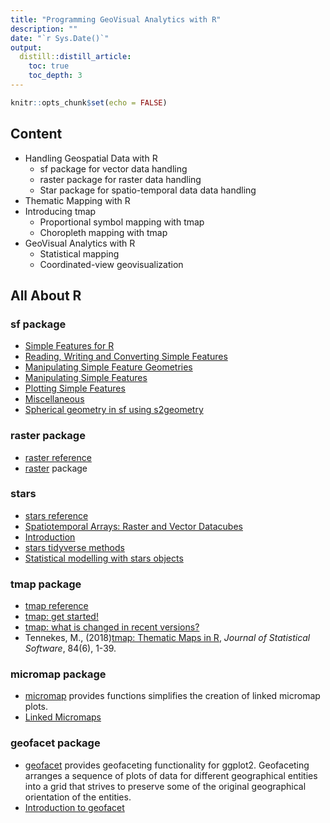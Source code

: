 ```yaml
---
title: "Programming GeoVisual Analytics with R"
description: ""
date: "`r Sys.Date()`"
output:
  distill::distill_article:
    toc: true
    toc_depth: 3
---
```


```r
knitr::opts_chunk$set(echo = FALSE)
```

## Content
* Handling Geospatial Data with R
    * sf package for vector data handling
    * raster package for raster data handling
    * Star package for spatio-temporal data data handling 
* Thematic Mapping with R
* Introducing tmap
    * Proportional symbol mapping with tmap
    * Choropleth mapping with tmap
* GeoVisual Analytics with R
    * Statistical mapping
    * Coordinated-view geovisualization

## All About R
### sf package
* [Simple Features for R](https://r-spatial.github.io/sf/articles/sf1.html)
* [Reading, Writing and Converting Simple Features](https://r-spatial.github.io/sf/articles/sf2.html)
* [Manipulating Simple Feature Geometries](https://r-spatial.github.io/sf/articles/sf3.html)
* [Manipulating Simple Features](https://r-spatial.github.io/sf/articles/sf4.html)
* [Plotting Simple Features](https://r-spatial.github.io/sf/articles/sf5.html)
* [Miscellaneous](https://r-spatial.github.io/sf/articles/sf6.html)
* [Spherical geometry in sf using s2geometry](https://r-spatial.github.io/sf/articles/sf7.html)

### raster package
* [raster reference](https://cran.r-project.org/web/packages/raster/raster.pdf)
* [raster](https://rspatial.org/raster/pkg/index.html) package

### stars
* [stars reference](https://r-spatial.github.io/stars/reference/index.html)
* [Spatiotemporal Arrays: Raster and Vector Datacubes](https://r-spatial.github.io/stars/index.html)
* [Introduction](https://r-spatial.github.io/stars/articles/stars1.html)
* [stars tidyverse methods](https://r-spatial.github.io/stars/articles/stars3.html)
* [Statistical modelling with stars objects](https://r-spatial.github.io/stars/articles/stars7.html)

### tmap package
* [tmap reference](https://cran.r-project.org/web/packages/tmap/tmap.pdf)
* [tmap: get started!](https://cran.r-project.org/web/packages/tmap/vignettes/tmap-getstarted.html)
* [tmap: what is changed in recent versions?](https://cran.r-project.org/web/packages/tmap/vignettes/tmap-changes.html)
* Tennekes, M., (2018)[tmap: Thematic Maps in R](https://www.jstatsoft.org/article/view/v084i06), *Journal of Statistical Software*, 84(6), 1-39.

### micromap package
* [micromap](https://cran.r-project.org/web/packages/micromap/index.html) provides functions simplifies the creation of linked micromap plots.
* [Linked Micromaps](https://cran.r-project.org/web/packages/micromap/vignettes/Introduction_Guide.pdf)

### geofacet package
* [geofacet](https://hafen.github.io/geofacet/) provides geofaceting functionality for ggplot2. Geofaceting arranges a sequence of plots of data for different geographical entities into a grid that strives to preserve some of the original geographical orientation of the entities.
* [Introduction to geofacet](https://hafen.github.io/geofacet/articles/geofacet.html)






